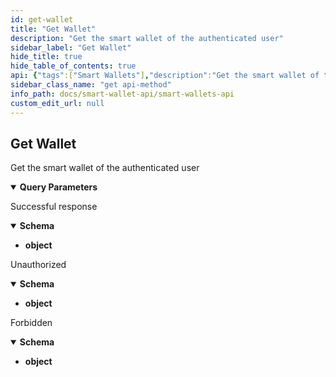 ```yaml
---
id: get-wallet
title: "Get Wallet"
description: "Get the smart wallet of the authenticated user"
sidebar_label: "Get Wallet"
hide_title: true
hide_table_of_contents: true
api: {"tags":["Smart Wallets"],"description":"Get the smart wallet of the authenticated user","security":[{"bearerAuth":[]}],"parameters":[{"name":"apiKey","in":"query","schema":{"type":"string"},"description":"(Required) Your Public API key","example":"{{publicKey}}"}],"responses":{"200":{"description":"Successful response","content":{"application/json":{"schema":{"type":"object"},"example":{"ownerAddress":"0x199DC49d8187EeA58649F7cA387e2226d4155C94","smartWalletAddress":"0x545d3dD729d848023938D5F94af2346868EED7b9","walletModules":{"GuardianManager":"0xC1254443B6b9E5b5714D57ae3Af16FE9D220775D","LockManager":"0x370672167439e399cE753963E31E26EEB5bfaf6c","RecoveryManager":"0xA85aA96857cBdEb5C7e88a59772E6E7170986f02","ApprovedTransfer":"0x959f0fF280EAF7BB1b57ec75AC777aB863f82736","TransferManager":"0xF66e26Fd99F4687CC29148BE2e331df2e49E249E","NftTransfer":"0xe713Ec7D3516d65966c5DeA3CF78EFE1DcaDd47B","TokenExchanger":"0xd636460D8866430EbDeDb5A3AE4f19D0735fD1B7","CommunityManager":"0x9585db67ab966Ec8dfDdc47bAD9cE46905A5a0e1","WalletOwnershipManager":"0xfE0B31C96FE5929849D8D48C56c428d935dDfE00"},"networks":["fuse"],"version":"1.7.0","paddedVersion":"0001.0007.0000"}}}},"401":{"description":"Unauthorized","content":{"application/json":{"schema":{"type":"object"},"example":{"statusCode":401,"errorMessage":{"statusCode":401,"message":"Unauthorized"},"path":"/api/v1/smart-wallets?apiKey={{publicKey}}"}}}},"403":{"description":"Forbidden","content":{"application/json":{"schema":{"type":"object"},"example":{"statusCode":403,"errorMessage":{"statusCode":403,"message":"Forbidden resource","error":"Forbidden"},"path":"/api/v1/smart-wallets?apiKey={{publicKey}}"}}}}},"method":"get","path":"/api/v1/smart-wallets","servers":[{"url":"https://api.fuse.io"}],"info":{"title":"Smart Wallets API","version":"1.0.0"},"postman":{"name":"Get Wallet","description":{"content":"Get the smart wallet of the authenticated user","type":"text/plain"},"url":{"path":["api","v1","smart-wallets"],"host":["{{baseUrl}}"],"query":[{"disabled":false,"description":{"content":"(Required) Your Public API key","type":"text/plain"},"key":"apiKey","value":""}],"variable":[]},"header":[{"key":"Accept","value":"application/json"}],"method":"GET"}}
sidebar_class_name: "get api-method"
info_path: docs/smart-wallet-api/smart-wallets-api
custom_edit_url: null
---
```



## Get Wallet



Get the smart wallet of the authenticated user

<details style={{"marginBottom":"1rem"}} data-collapsed={false} open={true}><summary style={{}}><strong>Query Parameters</strong></summary><div><ul><ParamsItem className={"paramsItem"} param={{"name":"apiKey","in":"query","schema":{"type":"string"},"description":"(Required) Your Public API key","example":"{{publicKey}}"}}></ParamsItem></ul></div></details><div><ApiTabs><TabItem label={"200"} value={"200"}><div>

Successful response

</div><div><MimeTabs schemaType={"response"}><TabItem label={"application/json"} value={"application/json"}><SchemaTabs><TabItem label={"Schema"} value={"Schema"}><details style={{}} data-collapsed={false} open={true}><summary style={{"textAlign":"left"}}><strong>Schema</strong></summary><div style={{"textAlign":"left","marginLeft":"1rem"}}></div><ul style={{"marginLeft":"1rem"}}><li><div><strong>object</strong></div></li></ul></details></TabItem><TabItem label={"Example (from schema)"} value={"Example (from schema)"}><ResponseSamples responseExample={"{}"} language={"json"}></ResponseSamples></TabItem><TabItem label={"Example"} value={"Example"}><ResponseSamples responseExample={"{\n  \"ownerAddress\": \"0x199DC49d8187EeA58649F7cA387e2226d4155C94\",\n  \"smartWalletAddress\": \"0x545d3dD729d848023938D5F94af2346868EED7b9\",\n  \"walletModules\": {\n    \"GuardianManager\": \"0xC1254443B6b9E5b5714D57ae3Af16FE9D220775D\",\n    \"LockManager\": \"0x370672167439e399cE753963E31E26EEB5bfaf6c\",\n    \"RecoveryManager\": \"0xA85aA96857cBdEb5C7e88a59772E6E7170986f02\",\n    \"ApprovedTransfer\": \"0x959f0fF280EAF7BB1b57ec75AC777aB863f82736\",\n    \"TransferManager\": \"0xF66e26Fd99F4687CC29148BE2e331df2e49E249E\",\n    \"NftTransfer\": \"0xe713Ec7D3516d65966c5DeA3CF78EFE1DcaDd47B\",\n    \"TokenExchanger\": \"0xd636460D8866430EbDeDb5A3AE4f19D0735fD1B7\",\n    \"CommunityManager\": \"0x9585db67ab966Ec8dfDdc47bAD9cE46905A5a0e1\",\n    \"WalletOwnershipManager\": \"0xfE0B31C96FE5929849D8D48C56c428d935dDfE00\"\n  },\n  \"networks\": [\n    \"fuse\"\n  ],\n  \"version\": \"1.7.0\",\n  \"paddedVersion\": \"0001.0007.0000\"\n}"} language={"json"}></ResponseSamples></TabItem></SchemaTabs></TabItem></MimeTabs></div></TabItem><TabItem label={"401"} value={"401"}><div>

Unauthorized

</div><div><MimeTabs schemaType={"response"}><TabItem label={"application/json"} value={"application/json"}><SchemaTabs><TabItem label={"Schema"} value={"Schema"}><details style={{}} data-collapsed={false} open={true}><summary style={{"textAlign":"left"}}><strong>Schema</strong></summary><div style={{"textAlign":"left","marginLeft":"1rem"}}></div><ul style={{"marginLeft":"1rem"}}><li><div><strong>object</strong></div></li></ul></details></TabItem><TabItem label={"Example (from schema)"} value={"Example (from schema)"}><ResponseSamples responseExample={"{}"} language={"json"}></ResponseSamples></TabItem><TabItem label={"Example"} value={"Example"}><ResponseSamples responseExample={"{\n  \"statusCode\": 401,\n  \"errorMessage\": {\n    \"statusCode\": 401,\n    \"message\": \"Unauthorized\"\n  },\n  \"path\": \"/api/v1/smart-wallets?apiKey={{publicKey}}\"\n}"} language={"json"}></ResponseSamples></TabItem></SchemaTabs></TabItem></MimeTabs></div></TabItem><TabItem label={"403"} value={"403"}><div>

Forbidden

</div><div><MimeTabs schemaType={"response"}><TabItem label={"application/json"} value={"application/json"}><SchemaTabs><TabItem label={"Schema"} value={"Schema"}><details style={{}} data-collapsed={false} open={true}><summary style={{"textAlign":"left"}}><strong>Schema</strong></summary><div style={{"textAlign":"left","marginLeft":"1rem"}}></div><ul style={{"marginLeft":"1rem"}}><li><div><strong>object</strong></div></li></ul></details></TabItem><TabItem label={"Example (from schema)"} value={"Example (from schema)"}><ResponseSamples responseExample={"{}"} language={"json"}></ResponseSamples></TabItem><TabItem label={"Example"} value={"Example"}><ResponseSamples responseExample={"{\n  \"statusCode\": 403,\n  \"errorMessage\": {\n    \"statusCode\": 403,\n    \"message\": \"Forbidden resource\",\n    \"error\": \"Forbidden\"\n  },\n  \"path\": \"/api/v1/smart-wallets?apiKey={{publicKey}}\"\n}"} language={"json"}></ResponseSamples></TabItem></SchemaTabs></TabItem></MimeTabs></div></TabItem></ApiTabs></div>
      